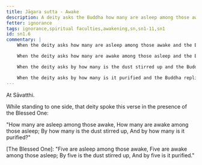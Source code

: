 ```yaml
---
title: Jāgara sutta - Awake
description: A deity asks the Buddha how many are asleep among those awake, how many are awake among those asleep, how many stir up the dust, and how many purify it.
fetter: ignorance
tags: ignorance,spiritual faculties,awakening,sn,sn1-11,sn1
id: sn1.6
commentary: |
    When the deity asks how many are asleep among those awake and the Buddha replies with five, this refers to the five lower fetters of personal existence, doubt, adherence to rites and rituals, sensual desire, and ill-will. These fetters keep one "asleep" even in the presence of wisdom.

    When the deity asks how many are awake among those asleep and the Buddha replies with five, this refers to the five spiritual faculties of confidence (faith), energy, mindfulness, collectedness, and wisdom. These faculties keep one "awake" and mindful even in the midst of ignorance.

    When the deity asks by how many is the dust stirred up and the Buddha replies with five, this refers to the five hindrances of sensual desire, ill-will, sloth and torpor, restlessness and worry, and doubt. These hindrances cloud the mind with impurities.

    When the deity asks by how many is it purified and the Buddha replies with five, this refers to the same five spiritual faculties — confidence, energy, mindfulness, collectedness, and wisdom. These faculties purify the mind, leading to clarity and liberation.
---
```


At Sāvatthi.

While standing to one side, that deity spoke this verse in the presence of the Blessed One:

"How many are asleep among those awake,
How many are awake among those asleep;
By how many is the dust stirred up,
And by how many is it purified?"

[The Blessed One]: "Five are asleep among those awake,
Five are awake among those asleep;
By five is the dust stirred up,
And by five is it purified."